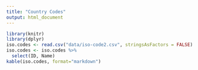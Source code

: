 ```yaml
---
title: "Country Codes"
output: html_document
---
```


```r
library(knitr)
library(dplyr)
iso.codes <- read.csv("data/iso-code2.csv", stringsAsFactors = FALSE)
iso.codes <- iso.codes %>%
  select(ID, Name)
kable(iso.codes, format="markdown")
```

